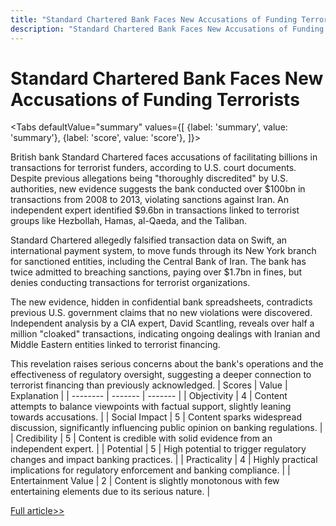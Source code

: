 ```yaml
---
title: "Standard Chartered Bank Faces New Accusations of Funding Terrorists"
description: "Standard Chartered Bank Faces New Accusations of Funding Terrorists"
---
```



# Standard Chartered Bank Faces New Accusations of Funding Terrorists


<Tabs
	defaultValue="summary"
	values={[
	{label: 'summary', value: 'summary'},
	{label: 'score', value: 'score'},
]}>
<TabItem value="summary">


British bank Standard Chartered faces accusations of facilitating billions in transactions for terrorist funders, according to U.S. court documents. Despite previous allegations being "thoroughly discredited" by U.S. authorities, new evidence suggests the bank conducted over $100bn in transactions from 2008 to 2013, violating sanctions against Iran. An independent expert identified $9.6bn in transactions linked to terrorist groups like Hezbollah, Hamas, al-Qaeda, and the Taliban.

Standard Chartered allegedly falsified transaction data on Swift, an international payment system, to move funds through its New York branch for sanctioned entities, including the Central Bank of Iran. The bank has twice admitted to breaching sanctions, paying over $1.7bn in fines, but denies conducting transactions for terrorist organizations.

The new evidence, hidden in confidential bank spreadsheets, contradicts previous U.S. government claims that no new violations were discovered. Independent analysis by a CIA expert, David Scantling, reveals over half a million "cloaked" transactions, indicating ongoing dealings with Iranian and Middle Eastern entities linked to terrorist financing.

This revelation raises serious concerns about the bank's operations and the effectiveness of regulatory oversight, suggesting a deeper connection to terrorist financing than previously acknowledged.
</TabItem>
<TabItem value="score">
	| Scores     | Value   | Explanation |
	| -------- | ------- | ------- |
	| Objectivity  | 4    | Content attempts to balance viewpoints with factual support, slightly leaning towards accusations.    |
	| Social Impact | 5     | Content sparks widespread discussion, significantly influencing public opinion on banking regulations.    |
	| Credibility    | 5    | Content is credible with solid evidence from an independent expert.    |
	| Potential    | 5    | High potential to trigger regulatory changes and impact banking practices.    |
	| Practicality    | 4    | Highly practical implications for regulatory enforcement and banking compliance.    |
	| Entertainment Value    | 2    | Content is slightly monotonous with few entertaining elements due to its serious nature.    |
</TabItem>
</Tabs>

[Full article>>](https://www.bbc.com/news/articles/cd11j09q2llo)
